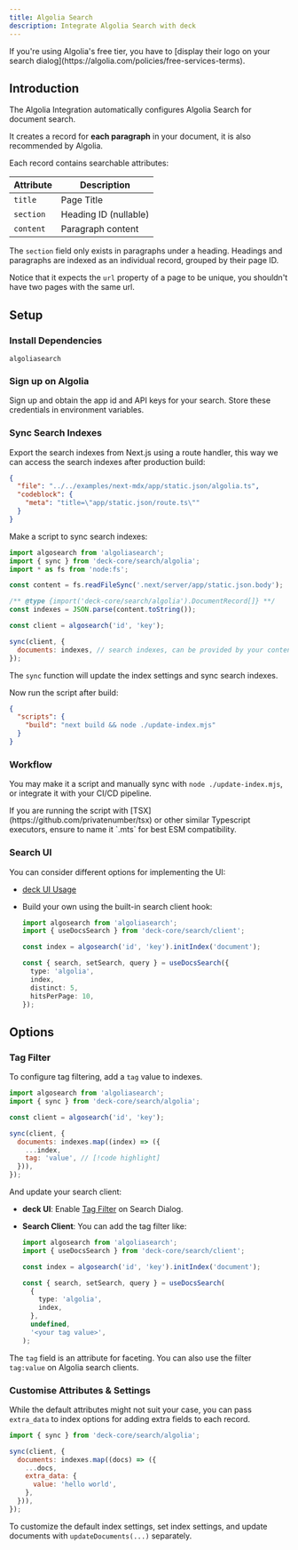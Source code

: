 ```yaml
---
title: Algolia Search
description: Integrate Algolia Search with deck
---
```


<Callout title="Notice">
  If you're using Algolia's free tier, you have to [display their logo on your
  search dialog](https://algolia.com/policies/free-services-terms).
</Callout>

## Introduction

The Algolia Integration automatically configures Algolia Search for document search.

It creates a record for **each paragraph** in your document, it is also recommended by Algolia.

Each record contains searchable attributes:

| Attribute | Description           |
| --------- | --------------------- |
| `title`   | Page Title            |
| `section` | Heading ID (nullable) |
| `content` | Paragraph content     |

The `section` field only exists in paragraphs under a heading. Headings and
paragraphs are indexed as an individual record, grouped by their page ID.

Notice that it expects the `url` property of a page to be unique, you shouldn't have two pages with the same
url.

## Setup

### Install Dependencies

```package-install
algoliasearch
```

### Sign up on Algolia

Sign up and obtain the app id and API keys for your search. Store these
credentials in environment variables.

### Sync Search Indexes

Export the search indexes from Next.js using a route handler, this way we can access the search indexes after production build:

```json doc-gen:file
{
  "file": "../../examples/next-mdx/app/static.json/algolia.ts",
  "codeblock": {
    "meta": "title=\"app/static.json/route.ts\""
  }
}
```

Make a script to sync search indexes:

```js title="update-index.mjs"
import algosearch from 'algoliasearch';
import { sync } from 'deck-core/search/algolia';
import * as fs from 'node:fs';

const content = fs.readFileSync('.next/server/app/static.json.body');

/** @type {import('deck-core/search/algolia').DocumentRecord[]} **/
const indexes = JSON.parse(content.toString());

const client = algosearch('id', 'key');

sync(client, {
  documents: indexes, // search indexes, can be provided by your content source too [!code highlight]
});
```

The `sync` function will update the index settings and sync search indexes.

Now run the script after build:

```json title="package.json"
{
  "scripts": {
    "build": "next build && node ./update-index.mjs"
  }
}
```

### Workflow

You may make it a script and manually sync with `node ./update-index.mjs`, or
integrate it with your CI/CD pipeline.

<Callout type="warn" title="Typescript Usage">
  If you are running the script with [TSX](https://github.com/privatenumber/tsx)
  or other similar Typescript executors, ensure to name it `.mts` for best ESM
  compatibility.
</Callout>

### Search UI

You can consider different options for implementing the UI:

- [deck UI Usage](/docs/ui/search#algolia)
- Build your own using the built-in search client hook:

  ```ts
  import algosearch from 'algoliasearch';
  import { useDocsSearch } from 'deck-core/search/client';

  const index = algosearch('id', 'key').initIndex('document');

  const { search, setSearch, query } = useDocsSearch({
    type: 'algolia',
    index,
    distinct: 5,
    hitsPerPage: 10,
  });
  ```

## Options

### Tag Filter

To configure tag filtering, add a `tag` value to indexes.

```js
import algosearch from 'algoliasearch';
import { sync } from 'deck-core/search/algolia';

const client = algosearch('id', 'key');

sync(client, {
  documents: indexes.map((index) => ({
    ...index,
    tag: 'value', // [!code highlight]
  })),
});
```

And update your search client:

- **deck UI**: Enable [Tag Filter](/docs/ui/search#tag-filter-1) on Search Dialog.
- **Search Client**: You can add the tag filter like:

  ```ts
  import algosearch from 'algoliasearch';
  import { useDocsSearch } from 'deck-core/search/client';

  const index = algosearch('id', 'key').initIndex('document');

  const { search, setSearch, query } = useDocsSearch(
    {
      type: 'algolia',
      index,
    },
    undefined,
    '<your tag value>',
  );
  ```

The `tag` field is an attribute for faceting. You can also use the filter `tag:value` on Algolia search clients.

### Customise Attributes & Settings

While the default attributes might not suit your case, you can pass `extra_data`
to index options for adding extra fields to each record.

```js
import { sync } from 'deck-core/search/algolia';

sync(client, {
  documents: indexes.map((docs) => ({
    ...docs,
    extra_data: {
      value: 'hello world',
    },
  })),
});
```

To customize the default index settings, set index settings, and update
documents with `updateDocuments(...)` separately.
